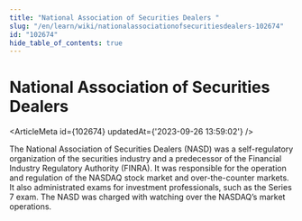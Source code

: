 ```yaml
---
title: "National Association of Securities Dealers "
slug: "/en/learn/wiki/nationalassociationofsecuritiesdealers-102674"
id: "102674"
hide_table_of_contents: true
---
```



# National Association of Securities Dealers 

<ArticleMeta id={102674} updatedAt={'2023-09-26 13:59:02'} />
<div className='border-solid border-b border-t-0 my-4 border-[var(--ifm-color-gray-300)]' />

The National Association of Securities Dealers (NASD) was a self-regulatory organization of the securities industry and a predecessor of the Financial Industry Regulatory Authority (FINRA). It was responsible for the operation and regulation of the NASDAQ stock market and over-the-counter markets. It also administrated exams for investment professionals, such as the Series 7 exam. The NASD was charged with watching over the NASDAQ’s market operations.
